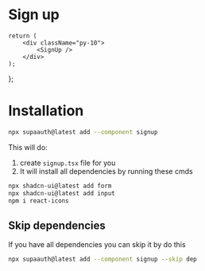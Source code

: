 # Sign up


	return (
		<div className="py-10">
			<SignUp />
		</div>
	);
};

<Layout />

# Installation

```sh copy
npx supaauth@latest add --component signup
```

This will do:

1. create `signup.tsx` file for you
2. It will install all dependencies by running these cmds

```sh
npx shadcn-ui@latest add form
npx shadcn-ui@latest add input
npm i react-icons
```

## Skip dependencies

If you have all dependencies you can skip it by do this

```sh copy
npx supaauth@latest add --component signup --skip dep
```
